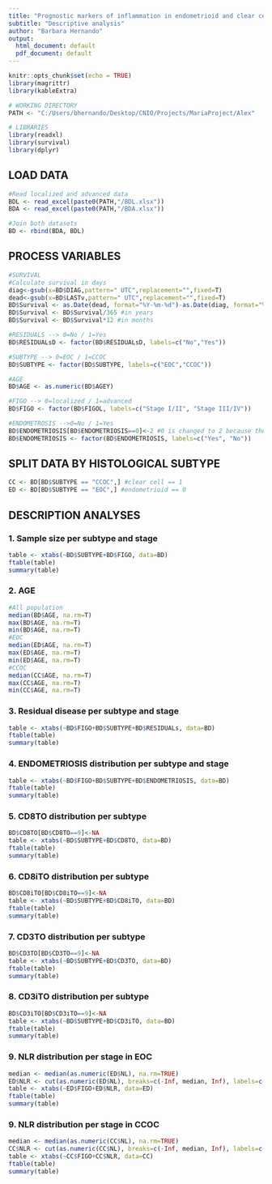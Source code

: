 ---
title: "Prognostic markers of inflammation in endometrioid and clear cell ovarian cancer"
subtitle: "Descriptive analysis"
author: "Barbara Hernando"
output: 
  html_document: default
  pdf_document: default
---

```{r setup, include=FALSE}
knitr::opts_chunk$set(echo = TRUE)
library(magrittr)
library(kableExtra)

# WORKING DIRECTORY
PATH <- "C:/Users/bhernando/Desktop/CNIO/Projects/MariaProject/Alex"

# LIBRARIES
library(readxl)
library(survival)
library(dplyr)
```

## LOAD DATA

```{r load_data, warning=FALSE}
#Read localized and advanced data 
BDL <- read_excel(paste0(PATH,"/BDL.xlsx"))
BDA <- read_excel(paste0(PATH,"/BDA.xlsx"))

#Join both datasets
BD <- rbind(BDA, BDL)
```

## PROCESS VARIABLES

```{r process_data}
#SURVIVAL
#Calculate survival in days
diag<-gsub(x=BD$DIAG,pattern=" UTC",replacement="",fixed=T)
dead<-gsub(x=BD$LASTv,pattern=" UTC",replacement="",fixed=T)
BD$Survival <- as.Date(dead, format="%Y-%m-%d")-as.Date(diag, format="%Y-%m-%d") #in days
BD$Survival <- BD$Survival/365 #in years
BD$Survival <- BD$Survival*12 #in months

#RESIDUALS --> 0=No / 1=Yes
BD$RESIDUALsD <- factor(BD$RESIDUALsD, labels=c("No","Yes"))

#SUBTYPE --> 0=EOC / 1=CCOC
BD$SUBTYPE <- factor(BD$SUBTYPE, labels=c("EOC","CCOC"))

#AGE
BD$AGE <- as.numeric(BD$AGEY)

#FIGO --> 0=localized / 1=advanced
BD$FIGO <- factor(BD$FIGOL, labels=c("Stage I/II", "Stage III/IV"))

#ENDOMETROSIS -->0=No / 1=Yes
BD$ENDOMETRIOSIS[BD$ENDOMETRIOSIS==0]<-2 #0 is changed to 2 because the reference category is Yes
BD$ENDOMETRIOSIS <- factor(BD$ENDOMETRIOSIS, labels=c("Yes", "No"))
```

## SPLIT DATA BY HISTOLOGICAL SUBTYPE

```{r subtypes}
CC <- BD[BD$SUBTYPE == "CCOC",] #clear cell == 1
ED <- BD[BD$SUBTYPE == "EOC",] #endometrioid == 0
```

## DESCRIPTION ANALYSES
### 1. Sample size per subtype and stage
```{r dist1}
table <- xtabs(~BD$SUBTYPE+BD$FIGO, data=BD)
ftable(table)
summary(table)
```
### 2. AGE
```{r dist2}
#All population
median(BD$AGE, na.rm=T)
max(BD$AGE, na.rm=T)
min(BD$AGE, na.rm=T)
#EOC
median(ED$AGE, na.rm=T)
max(ED$AGE, na.rm=T)
min(ED$AGE, na.rm=T)
#CCOC
median(CC$AGE, na.rm=T)
max(CC$AGE, na.rm=T)
min(CC$AGE, na.rm=T)
```
### 3. Residual disease per subtype and stage
```{r dist3}
table <- xtabs(~BD$FIGO+BD$SUBTYPE+BD$RESIDUALs, data=BD)
ftable(table)
summary(table)
```

### 4. ENDOMETRIOSIS distribution per subtype and stage
```{r dist4}
table <- xtabs(~BD$FIGO+BD$SUBTYPE+BD$ENDOMETRIOSIS, data=BD)
ftable(table)
summary(table)
```

### 5. CD8TO distribution per subtype
```{r dist5}
BD$CD8TO[BD$CD8TO==9]<-NA
table <- xtabs(~BD$SUBTYPE+BD$CD8TO, data=BD)
ftable(table)
summary(table)
```
### 6. CD8iTO distribution per subtype
```{r dist6}
BD$CD8iTO[BD$CD8iTO==9]<-NA
table <- xtabs(~BD$SUBTYPE+BD$CD8iTO, data=BD)
ftable(table)
summary(table)
```
### 7. CD3TO distribution per subtype
```{r dist7}
BD$CD3TO[BD$CD3TO==9]<-NA
table <- xtabs(~BD$SUBTYPE+BD$CD3TO, data=BD)
ftable(table)
summary(table)
```

### 8. CD3iTO distribution per subtype
```{r dist8}
BD$CD3iTO[BD$CD3iTO==9]<-NA
table <- xtabs(~BD$SUBTYPE+BD$CD3iTO, data=BD)
ftable(table)
summary(table)
```

### 9. NLR distribution per stage in EOC
```{r dist9}
median <- median(as.numeric(ED$NL), na.rm=TRUE)
ED$NLR <- cut(as.numeric(ED$NL), breaks=c(-Inf, median, Inf), labels=c("Low","High"))
table <- xtabs(~ED$FIGO+ED$NLR, data=ED)
ftable(table)
summary(table)
```

### 9. NLR distribution per stage in CCOC
```{r dist9}
median <- median(as.numeric(CC$NL), na.rm=TRUE)
CC$NLR <- cut(as.numeric(CC$NL), breaks=c(-Inf, median, Inf), labels=c("Low","High"))
table <- xtabs(~CC$FIGO+CC$NLR, data=CC)
ftable(table)
summary(table)
```
